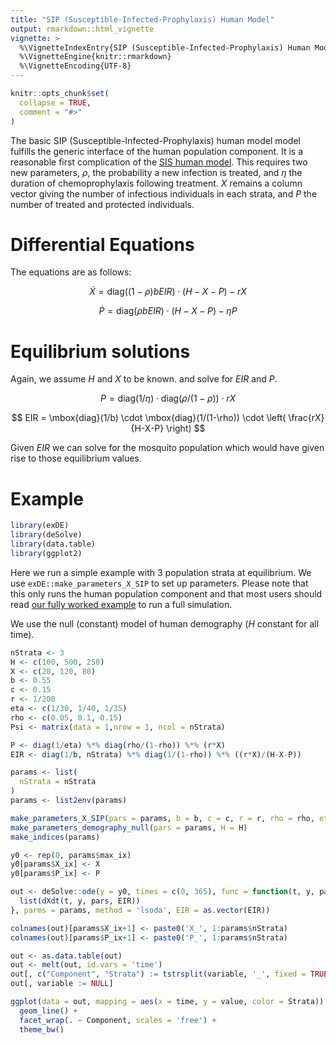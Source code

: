 ```yaml
---
title: "SIP (Susceptible-Infected-Prophylaxis) Human Model"
output: rmarkdown::html_vignette
vignette: >
  %\VignetteIndexEntry{SIP (Susceptible-Infected-Prophylaxis) Human Model}
  %\VignetteEngine{knitr::rmarkdown}
  %\VignetteEncoding{UTF-8}
---
```


```r
knitr::opts_chunk$set(
  collapse = TRUE,
  comment = "#>"
)
```

The basic SIP (Susceptible-Infected-Prophylaxis) human model model fulfills the generic interface of the human population component. It is a reasonable first complication of the [SIS human model](human_sis.html). This requires two new parameters, $\rho$, the probability a new infection is treated, and $\eta$ the duration of chemoprophylaxis following treatment. $X$ remains a column vector giving the number of infectious individuals in each strata, and $P$ the number of treated and protected individuals.

# Differential Equations

The equations are as follows:

$$
\dot{X} = \mbox{diag}((1-\rho)bEIR)\cdot (H-X-P) - rX
$$

$$
\dot{P} = \mbox{diag}(\rho b EIR) \cdot (H-X-P) - \eta P
$$

# Equilibrium solutions

Again, we assume $H$ and $X$ to be known. and solve for $EIR$ and $P$.

$$
P = \mbox{diag}(1/\eta) \cdot \mbox{diag}(\rho/(1-\rho)) \cdot rX
$$

$$
EIR = \mbox{diag}(1/b) \cdot \mbox{diag}(1/(1-\rho)) \cdot \left( \frac{rX}{H-X-P} \right)
$$

Given $EIR$ we can solve for the mosquito population which would have given rise to those equilibrium values.

# Example

```r
library(exDE)
library(deSolve)
library(data.table)
library(ggplot2)
```

Here we run a simple example with 3 population strata at equilibrium. We use `exDE::make_parameters_X_SIP` to
set up parameters. Please note that this only runs the human population component and that most users should read [our fully worked example](ex_534.html) to run a full simulation.

We use the null (constant) model of human demography ($H$ constant for all time).

```r
nStrata <- 3
H <- c(100, 500, 250)
X <- c(20, 120, 80)
b <- 0.55
c <- 0.15
r <- 1/200
eta <- c(1/30, 1/40, 1/35)
rho <- c(0.05, 0.1, 0.15)
Psi <- matrix(data = 1,nrow = 1, ncol = nStrata)

P <- diag(1/eta) %*% diag(rho/(1-rho)) %*% (r*X)
EIR <- diag(1/b, nStrata) %*% diag(1/(1-rho)) %*% ((r*X)/(H-X-P))

params <- list(
  nStrata = nStrata
)
params <- list2env(params)

make_parameters_X_SIP(pars = params, b = b, c = c, r = r, rho = rho, eta = eta, Psi = Psi, X0 = X, P0 = as.vector(P))
make_parameters_demography_null(pars = params, H = H)
make_indices(params)

y0 <- rep(0, params$max_ix)
y0[params$X_ix] <- X
y0[params$P_ix] <- P

out <- deSolve::ode(y = y0, times = c(0, 365), func = function(t, y, pars, EIR) {
  list(dXdt(t, y, pars, EIR))
}, parms = params, method = 'lsoda', EIR = as.vector(EIR))

colnames(out)[params$X_ix+1] <- paste0('X_', 1:params$nStrata)
colnames(out)[params$P_ix+1] <- paste0('P_', 1:params$nStrata)

out <- as.data.table(out)
out <- melt(out, id.vars = 'time')
out[, c("Component", "Strata") := tstrsplit(variable, '_', fixed = TRUE)]
out[, variable := NULL]

ggplot(data = out, mapping = aes(x = time, y = value, color = Strata)) +
  geom_line() +
  facet_wrap(. ~ Component, scales = 'free') +
  theme_bw()
```
